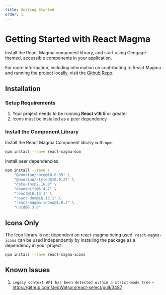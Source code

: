 ```yaml
---
title: Getting Started
order: 1
---
```


# Getting Started with React Magma

Install the React Magma component library, and start using Cengage-themed, accessible components in your application.

For more information, including information on contributing to React Magma and running the project locally, visit the [Github Repo](https://github.com/cengage/react-magma).

## Installation

### Setup Requirements

1. Your project needs to be running **React v16.5** or greater
2. Icons must be installed as a peer dependency

### Install the Component Library

Install the React Magma Component library with `npm`.

```sh title noRender noCodeSandbox
npm install --save react-magma-dom
```

Install peer dependencies

```sh title noRender noCodeSandbox
npm install --save \
    "@emotion/core@10.0.35" \
    "@emotion/styled@10.0.27" \
    "date-fns@2.16.0" \
    "downshift@5.4.7" \
    "react@16.13.1" \
    "react-dom@16.13.1" \
    "react-magma-icons@1.0.2" \
    "uuid@8.3.0"
```

## Icons Only

The Icon library is not dependent on react-magma being used. `react-magma-icons` can be used independently by installing the package as a dependency in your project.

```sh title noRender noCodeSandbox
npm install --save react-magma-icons
```

## Known Issues

1. `Legacy context API has been detected within a strict-mode tree` - https://github.com/JedWatson/react-select/pull/3487
